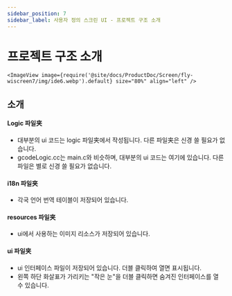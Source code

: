 ```yaml
---
sidebar_position: 7
sidebar_label: 사용자 정의 스크린 UI - 프로젝트 구조 소개
---
```


# 프로젝트 구조 소개


    <ImageView image={require('@site/docs/ProductDoc/Screen/fly-wiscreen7/img/ide6.webp').default} size="80%" align="left" />



## 소개
#### Logic 파일夹
* 대부분의 ui 코드는 logic 파일夹에서 작성됩니다. 다른 파일夹은 신경 쓸 필요가 없습니다.
* gcodeLogic.cc는 main.c와 비슷하며, 대부분의 ui 코드는 여기에 있습니다. 다른 파일은 별로 신경 쓸 필요가 없습니다.

#### i18n 파일夹
* 각국 언어 번역 테이블이 저장되어 있습니다.

#### resources 파일夹
* ui에서 사용하는 이미지 리소스가 저장되어 있습니다.

#### ui 파일夹
* ui 인터페이스 파일이 저장되어 있습니다. 더블 클릭하여 열면 표시됩니다.
* 왼쪽 하단 화살표가 가리키는 "작은 눈"을 더블 클릭하면 숨겨진 인터페이스를 열 수 있습니다.
